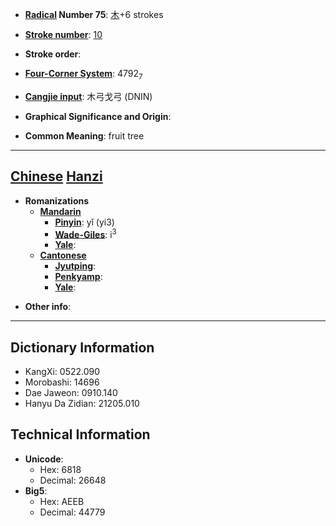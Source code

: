 * '''[[Wiktionary:Chinese radical index| Radical]] Number 75''': [[Wiktionary:Chinese radical index 木|木]]+6 strokes

* '''[[Wiktionary:Chinese total strokes index|Stroke number]]''': [[Wiktionary:Chinese total strokes index 10|10]]

* '''Stroke order''': 

* '''[[Wiktionary:Chinese four corner index|Four-Corner System]]''': 4792<sub>7</sub>

* '''[[Wiktionary:Chinese Cangjie index|Cangjie input]]''': 木弓戈弓 (DNIN)

* '''Graphical Significance and Origin''': 

* '''Common Meaning''': fruit tree

----

== [[Chinese]] [[Hanzi]] ==

* '''Romanizations'''
** '''[[Mandarin]]'''
*** '''[[Pinyin]]''': yǐ (yi3)
*** '''[[Wade-Giles]]''': i<sup>3</sup>
*** '''[[Yale]]''': 
** '''[[Cantonese]]'''
*** '''[[Jyutping]]''':
*** '''[[Penkyamp]]''': 
*** '''[[Yale]]''': 

* '''Other info''': 

----

== Dictionary Information ==

* KangXi: 0522.090
* Morobashi: 14696
* Dae Jaweon: 0910.140
* Hanyu Da Zidian: 21205.010

== Technical Information ==

* '''Unicode''':
** Hex: 6818
** Decimal: 26648
* '''Big5''':
** Hex: AEEB
** Decimal: 44779